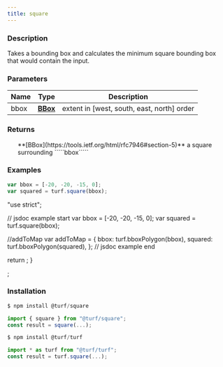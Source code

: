 ```yaml
---
title: square
---
```


    
### Description

Takes a bounding box and calculates the minimum square bounding box that
would contain the input.

### Parameters

| Name | Type                                                      | Description                                |
| ---- | --------------------------------------------------------- | ------------------------------------------ |
| bbox | **[BBox](https://tools.ietf.org/html/rfc7946#section-5)** | extent in [west, south, east, north] order |

### Returns

<ul>
  **[BBox](https://tools.ietf.org/html/rfc7946#section-5)** a square surrounding `````bbox`````

</ul>

### Examples

```javascript
var bbox = [-20, -20, -15, 0];
var squared = turf.square(bbox);
```

  "use strict";

  // jsdoc example start
  var bbox = [-20, -20, -15, 0];
  var squared = turf.square(bbox);

  //addToMap
  var addToMap = {
    bbox: turf.bboxPolygon(bbox),
    squared: turf.bboxPolygon(squared),
  };
  // jsdoc example end

  return <ExampleMap addToMap={addToMap} />;
}

<Map0 />;

### Installation

```javascript
$ npm install @turf/square

import { square } from "@turf/square";
const result = square(...);
```

```javascript
$ npm install @turf/turf

import * as turf from "@turf/turf";
const result = turf.square(...);
```
